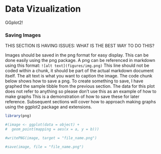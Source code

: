 # Data Vizualization

GGplot2!

### Saving Images

THIS SECTION IS HAVING ISSUES: WHAT IS THE BEST WAY TO DO THIS?

Images should be saved in the png format for easy display. This can be done easily using the png package. A png can be referenced in markdown using this format: `![alt text](figures/img.png)` This line should not be coded within a chunk, it should be part of the actual markdown document itself. The alt text is what you want to caption the image. The code chunk below shows how to save a png. To create something to save, I have graphed the sample tibble from the previous section. The data for this plot does not refer to anything so please don't use this as an example of how to make graphs This is a demonstration of how to save these for later reference. Subsequent sections will cover how to approach making graphs using the ggplot2 package and extensions.

```r
library(png)

#(image <- ggplot(data = object) + 
#  geom_point(mapping = aes(x = a, y = b)))

#writePNG(image, target = "file_name.png")

#save(image, file = "file_name.png")
```
